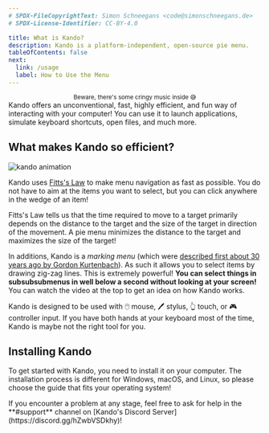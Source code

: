 ```yaml
---
# SPDX-FileCopyrightText: Simon Schneegans <code@simonschneegans.de>
# SPDX-License-Identifier: CC-BY-4.0

title: What is Kando?
description: Kando is a platform-independent, open-source pie menu.
tableOfContents: false
next:
  link: /usage
  label: How to Use the Menu
---
```



<YouTube id="vOE7EAlPUwE" />
<center><sup>Beware, there's some cringy music inside 😅</sup></center>

<Intro>
Kando offers an unconventional, fast, highly efficient, and fun way of interacting with your computer!
You can use it to launch applications, simulate keyboard shortcuts, open files, and much more.
</Intro>

## What makes Kando so efficient?

![kando animation](../../assets/kando.gif)

Kando uses [Fitts's Law](https://en.wikipedia.org/wiki/Fitts%27s_law) to make menu navigation as fast as possible.
You do not have to aim at the items you want to select, but you can click anywhere in the wedge of an item!

Fitts's Law tells us that the time required to move to a target primarily depends on the distance to the target and the size of the target in direction of the movement. A pie menu minimizes the distance to the target and maximizes the size of the target!

In additions, Kando is a _marking menu_ (which were [described first about 30 years ago by Gordon Kurtenbach](https://www.research.autodesk.com/app/uploads/2023/03/the-design-and-evaluation.pdf_recHpUp1v9dc1n2CJ.pdf)).
As such it allows you to select items by drawing zig-zag lines. This is extremely powerful!
**You can select things in subsubsubmenus in well below a second without looking at your screen!**
You can watch the video at the top to get an idea on how Kando works.

<CustomAside type="thanks" title="Is it the right tool for you?">
Kando is designed to be used with 🖱️ mouse, 🖊️ stylus, 👆 touch, or 🎮 controller input.
If you have both hands at your keyboard most of the time, Kando is maybe not the right tool for you.
</CustomAside>

## Installing Kando

To get started with Kando, you need to install it on your computer.
The installation process is different for Windows, macOS, and Linux, so please choose the guide that fits your operating system!

<LinkCard title="Installing Kando on Windows" href="/installation-on-windows"/>
<LinkCard title="Installing Kando on macOS" href="/installation-on-macos"/>
<LinkCard title="Installing Kando on Linux" href="/installation-on-linux"/>

<CustomAside type="tip" title="Need Help?">
If you encounter a problem at any stage, feel free to ask for help in the **#support** channel on [Kando's Discord Server](https://discord.gg/hZwbVSDkhy)!
</CustomAside>